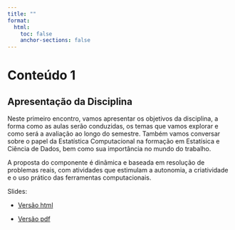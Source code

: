 ```yaml
---
title: ""
format:
  html:
    toc: false
    anchor-sections: false
---
```


# Conteúdo 1

## Apresentação da Disciplina

Neste primeiro encontro, vamos apresentar os objetivos da disciplina, a forma como as aulas serão conduzidas, os temas que vamos explorar e como será a avaliação ao longo do semestre. Também vamos conversar sobre o papel da Estatística Computacional na formação em Estatísica e Ciência de Dados, bem como sua importância no mundo do trabalho.

A proposta do componente é dinâmica e baseada em resolução de problemas reais, com atividades que estimulam a autonomia, a criatividade e o uso prático das ferramentas computacionais.

Slides:

- [Versão html](/slides/01-Apresentacao_da_disciplina/01-Apresentacao_da_disciplina.html){target="_blank"}

- [Versão pdf](/PDF_slides/01-Apresentacao_da_disciplina.pdf){target="_blank"}

